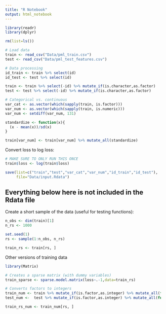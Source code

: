 ```yaml
---
title: "R Notebook"
output: html_notebook
---
```


```r
library(readr)
library(dplyr)
```

```r
rm(list=ls())

# Load data
train <- read_csv("Data/pml_train.csv")
test <- read_csv("Data/pml_test_features.csv")

# Data processing
id_train <- train %>% select(id)
id_test <- test %>% select(id)

train <- train %>% select(-id) %>% mutate_if(is.character,as.factor)
test <- test %>% select(-id) %>% mutate_if(is.character,as.factor)

# Categorical vs. continuous
var_cat <- as.vector(which(sapply(train, is.factor)))
var_num <- as.vector(which(sapply(train, is.numeric)))
var_num <- setdiff(var_num, 131)
```


```r
standardize <- function(x){
  (x - mean(x))/sd(x)
}

train[var_num] <- train[var_num] %>% mutate_all(standardize)
```

Convert loss to log loss:

```r
# MAKE SURE TO ONLY RUN THIS ONCE
train$loss <- log(train$loss)
```

```r
save(list=c("train","test","var_cat","var_num","id_train","id_test"),
     file="Data/input.Rdata")
```

## Everything below here is not included in the Rdata file

Create a short sample of the data (useful for testing functions):
```r
n_obs <- dim(train)[1]
n_rs <- 1000

set.seed(1)
rs <- sample(1:n_obs, n_rs)

train_rs <- train[rs, ]
```

Other versions of training data

```r
library(Matrix)

# Creates a sparse matrix (with dummy variables)
train_sparse <- sparse.model.matrix(loss~.-1,data=train_rs)

# Converts factors to integers
train_num <- train %>% mutate_if(is.factor,as.integer) %>% mutate_all(function(x) x-1L)
test_num <-  test %>% mutate_if(is.factor,as.integer) %>% mutate_all(function(x) x-1L)

train_rs_num <- train_num[rs, ]
```
